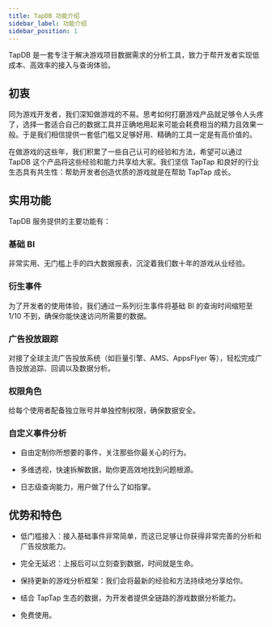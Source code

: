 ```yaml
---
title: TapDB 功能介绍
sidebar_label: 功能介绍
sidebar_position: 1
---
```


TapDB 是一套专注于解决游戏项目数据需求的分析工具，致力于帮开发者实现低成本、高效率的接入与查询体验。

## 初衷

同为游戏开发者，我们深知做游戏的不易。思考如何打磨游戏产品就足够令人头疼了，选择一套适合自己的数据工具并正确地用起来可能会耗费相当的精力且效果一般。于是我们相信提供一套低门槛又足够好用、精确的工具一定是有高价值的。

在做游戏的这些年，我们积累了一些自己认可的经验和方法，希望可以通过 TapDB 这个产品将这些经验和能力共享给大家。我们坚信 TapTap 和良好的行业生态具有共生性：帮助开发者创造优质的游戏就是在帮助 TapTap 成长。

## 实用功能

TapDB 服务提供的主要功能有：

### 基础 BI

非常实用、无门槛上手的四大数据报表，沉淀着我们数十年的游戏从业经验。

### 衍生事件

为了开发者的使用体验，我们通过一系列衍生事件将基础 BI 的查询时间缩短至 1/10 不到，确保你能快速访问所需要的数据。

### 广告投放跟踪

对接了全球主流广告投放系统（如巨量引擎、AMS、AppsFlyer 等），轻松完成广告投放追踪、回调以及数据分析。

### 权限角色

给每个使用者配备独立账号并单独控制权限，确保数据安全。

### 自定义事件分析

- 自由定制你所想要的事件，关注那些你最关心的行为。

- 多维透视，快速拆解数据，助你更高效地找到问题根源。

- 日志级查询能力，用户做了什么了如指掌。

## 优势和特色

- 低门槛接入：接入基础事件非常简单，而这已足够让你获得非常完善的分析和广告投放能力。

- 完全无延迟：上报后可以立刻查到数据，时间就是生命。

- 保持更新的游戏分析框架：我们会将最新的经验和方法持续地分享给你。

- 结合 TapTap 生态的数据，为开发者提供全链路的游戏数据分析能力。

- 免费使用。
